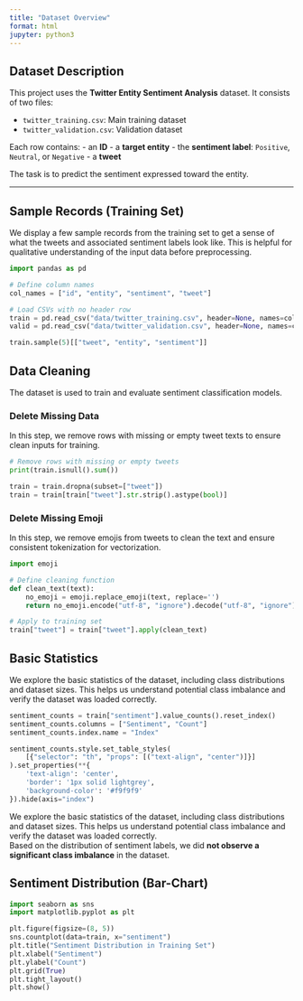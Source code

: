 ```yaml
---
title: "Dataset Overview"
format: html
jupyter: python3
---
```


## Dataset Description

This project uses the **Twitter Entity Sentiment Analysis** dataset. It consists of two files:

- `twitter_training.csv`: Main training dataset  
- `twitter_validation.csv`: Validation dataset

Each row contains:
- an **ID**
- a **target entity**
- the **sentiment label**: `Positive`, `Neutral`, or `Negative`
- a **tweet**

The task is to predict the sentiment expressed toward the entity.

---

##  Sample Records (Training Set)

We display a few sample records from the training set to get a sense of what the tweets and associated sentiment labels look like. This is helpful for qualitative understanding of the input data before preprocessing.
```python
import pandas as pd

# Define column names
col_names = ["id", "entity", "sentiment", "tweet"]

# Load CSVs with no header row
train = pd.read_csv("data/twitter_training.csv", header=None, names=col_names)
valid = pd.read_csv("data/twitter_validation.csv", header=None, names=col_names)

train.sample(5)[["tweet", "entity", "sentiment"]]
```

## Data Cleaning
The dataset is used to train and evaluate sentiment classification models.

### Delete Missing Data
In this step, we remove rows with missing or empty tweet texts to ensure clean inputs for training.

```python

# Remove rows with missing or empty tweets
print(train.isnull().sum())

train = train.dropna(subset=["tweet"])
train = train[train["tweet"].str.strip().astype(bool)]
```

### Delete Missing Emoji
In this step, we remove emojis from tweets to clean the text and ensure consistent tokenization for vectorization.
```python
import emoji

# Define cleaning function
def clean_text(text):
    no_emoji = emoji.replace_emoji(text, replace='')
    return no_emoji.encode("utf-8", "ignore").decode("utf-8", "ignore")

# Apply to training set
train["tweet"] = train["tweet"].apply(clean_text)

```

## Basic Statistics
We explore the basic statistics of the dataset, including class distributions and dataset sizes. This helps us understand potential class imbalance and verify the dataset was loaded correctly.
```python
sentiment_counts = train["sentiment"].value_counts().reset_index()
sentiment_counts.columns = ["Sentiment", "Count"]
sentiment_counts.index.name = "Index"

sentiment_counts.style.set_table_styles(
    [{"selector": "th", "props": [("text-align", "center")]}]
).set_properties(**{
    'text-align': 'center',
    'border': '1px solid lightgrey',
    'background-color': '#f9f9f9'
}).hide(axis="index")


```
We explore the basic statistics of the dataset, including class distributions and dataset sizes. This helps us understand potential class imbalance and verify the dataset was loaded correctly.  
Based on the distribution of sentiment labels, we did **not observe a significant class imbalance** in the dataset.


## Sentiment Distribution (Bar-Chart)
```python
import seaborn as sns
import matplotlib.pyplot as plt

plt.figure(figsize=(8, 5))
sns.countplot(data=train, x="sentiment")
plt.title("Sentiment Distribution in Training Set")
plt.xlabel("Sentiment")
plt.ylabel("Count")
plt.grid(True)
plt.tight_layout()
plt.show()

```


